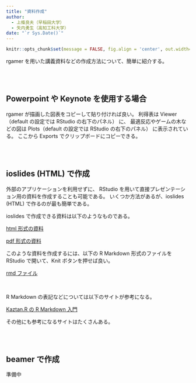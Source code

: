 ```yaml
---
title: "資料作成"
author:
  - 上條良夫（早稲田大学）
  - 矢内勇生（高知工科大学）
date: "`r Sys.Date()`"
---
```



```r
knitr::opts_chunk$set(message = FALSE, fig.align = 'center', out.width="80%", out.height="80%")
```


rgamer を用いた講義資料などの作成方法について、簡単に紹介する。

<br>
<br>

## Powerpoint や Keynote を使用する場合

rgamer が描画した図表をコピーして貼り付ければ良い。
利得表は Viewer （default の設定では RStudio の右下のパネル） に、
最適反応やゲームの木などの図は Plots（default の設定では RStudio の右下のパネル） に表示されている。
ここから Exports でクリップボードにコピーできる。


<br>
<br>

## ioslides (HTML) で作成

外部のアプリケーションを利用せずに、
RStudio を用いて直接プレゼンテーション用の資料を作成することも可能である。
いくつか方法があるが、ioslides (HTML) で作るのが最も簡単である。

ioslides で作成できる資料は以下のようなものである。

<a href="data/test01.html"> html 形式の資料</a>

<a href="data/test01.pdf"> pdf 形式の資料</a>

このような資料を作成するには、以下の R Markdown 形式のファイルを RStudio で開いて、Knit ボタンを押せば良い。

<a href="data/test01.rmd"> rmd ファイル </a>

<br>

R Markdown の表記などについては以下のサイトが参考になる。

<a href="https://kazutan.github.io/kazutanR/Rmd_intro.html"> Kaztan.R の R Markdown 入門 </a>

その他にも参考になるサイトはたくさんある。


<br>
<br>

## beamer で作成

準備中




